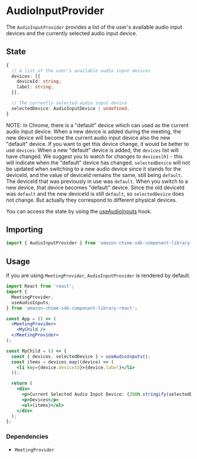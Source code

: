 <Meta title="SDK Providers/AudioInputProvider" />

# AudioInputProvider

The `AudioInputProvider` provides a list of the user's available audio input devices and the currently selected audio input device.

## State

```ts
{
  // A list of the user's available audio input devices
  devices: [{
    deviceId: string;
    label: string;
  }],

  // The currently selected audio input device
  selectedDevice: AudioInputDevice | undefined,
}

```

NOTE: In Chrome, there is a "default" device which can used as the current audio input device. When a new device is added during the
meeting, the new device will become the current audio input device also the new "default" device. If you want to get this device change,
it would be better to use `devices`. When a new "default" device is added, the `devices` list will have changed. We suggest you to
watch for changes to `devices[0]` - this will indicate when the "default" device has changed. `selectedDevice` will not be updated when
switching to a new audio device since it stands for the deviceId, and the value of deviceId remains the same, still being `default`.
The deviceId that was previously in use was `default`. When you switch to a new device, that device becomes "default" device. Since the old
deviceId was `default` and the new deviceId is still `default`, so `selectedDevice` does not change. But actually they correspond to different physical devices.

You can access the state by using the [useAudioInputs](/docs/sdk-hooks-useaudioinputs--page) hook.

## Importing

```javascript
import { AudioInputProvider } from 'amazon-chime-sdk-component-library-react';
```

## Usage

If you are using `MeetingProvider`, `AudioInputProvider` is rendered by default.

```jsx
import React from 'react';
import {
  MeetingProvider,
  useAudioInputs,
} from 'amazon-chime-sdk-component-library-react';

const App = () => (
  <MeetingProvider>
    <MyChild />
  </MeetingProvider>
);

const MyChild = () => {
  const { devices, selectedDevice } = useAudioInputs();
  const items = devices.map((device) => (
    <li key={device.deviceId}>{device.label}</li>
  ));

  return (
    <div>
      <p>Current Selected Audio Input Device: {JSON.stringify(selectedDevice)}</p>
      <p>Devices</p>
      <ul>{items}</ul>
    </div>
  );
};
```

### Dependencies

- `MeetingProvider`
